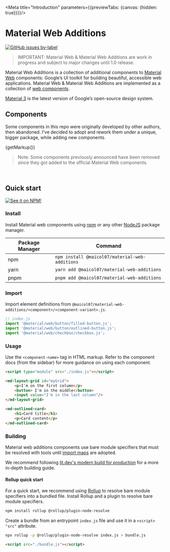 


<Meta title="Introduction" parameters={{previewTabs: {canvas: {hidden: true}}}}/>

# Material Web Additions
[![GitHub issues by-label](https://img.shields.io/github/issues-raw/maicol07/material-web-additions/Type:%20Bug)](https://github.com/maicol07/material-web-additions/issues?q=is%3Aissue+is%3Aopen+label%3A%22Type%3A+Bug%22)

> IMPORTANT: Material Web & Material Web Additions are work in progress and subject to major changes until 1.0 release.

Material Web Additions is a collection of additional components to [Material Web](https://github.com/material-components/material-web)
components: Google’s UI toolkit for building beautiful, accessible web applications. Material Web & Material Web
Additions are implemented as a collection of [web components](https://developer.mozilla.org/en-US/docs/Web/Web_Components).

[Material 3](https://m3.material.io/) is the latest version of Google’s open-source design system.

## Components
Some components in this repo were originally developed by other authors, then abandoned. I've decided to adopt and
rework them under a unique, bigger package, while adding new components.

<md-layout-grid>
    {getMarkup()}
</md-layout-grid>

> Note: Some components previously announced have been removed since they got added to the official Material Web components.
<br/>

## Quick start
[![See it on NPM!](https://img.shields.io/npm/v/@maicol07/material-web-additions?style=for-the-badge)](https://www.npmjs.com/package/@maicol07/material-web-additions)
### Install
Install Material web components using [npm](https://npm.org) or any other [NodeJS](https://nodejs.org) package manager.

| Package Manager | Command                                        |
|-----------------|------------------------------------------------|
| npm             | `npm install @maicol07/material-web-additions` |
| yarn            | `yarn add @maicol07/material-web-additions`    |
| pnpm            | `pnpm add @maicol07/material-web-additions`    |

### Import
Import element definitions from `@maicol07/material-web-additions/<component>/<component-variant>.js`.

```js
// index.js
import '@material/web/button/filled-button.js';
import '@material/web/button/outlined-button.js';
import '@material/web/checkbox/checkbox.js';
```

### Usage
Use the `<component-name>` tag in HTML markup. Refer to the component docs (from the sidebar) for more guidance on using each component.

```html
<script type="module" src="./index.js"></script>

<md-layout-grid id="myGrid">
    <p>I'm on the first column</p>
    <button> I'm in the middle</button>
    <input value="I'm in the last column"/>
</md-layout-grid>

<md-outlined-card>
    <h1>Card title</h1>
    <p>Card content</p>
</md-outlined-card>
```

### Building

Material web additions components use bare module specifiers that must be resolved with tools until
[import maps](https://github.com/WICG/import-maps) are adopted.

We recommend following [lit.dev's modern build for production](https://lit.dev/docs/tools/production/#modern-only-build)
for a more in-depth building guide.

#### Rollup quick start
For a quick start, we recommend using [Rollup](https://rollupjs.org/) to resolve bare module specifiers into a bundled file.
Install Rollup and a plugin to resolve bare module specifiers.

```sh
npm install rollup @rollup/plugin-node-resolve
```

Create a bundle from an entrypoint `index.js` file and use it in a `<script>` `"src"` attribute.

```sh
npx rollup -p @rollup/plugin-node-resolve index.js > bundle.js
```

```html
<script src="./bundle.js"></script>
```

